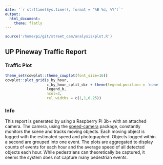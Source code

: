 ```yaml
---
date: '`r strftime(Sys.time(), format = "%B %d, %Y")`'
output: 
  html_document:
    theme: flatly
---
```


```r
source('/home/pi/git/street_cam/analysis/plot.R')
```

## UP Pineway Traffic Report {.tabset}
### Traffic Plot
```r
theme_set(cowplot::theme_cowplot(font_size=16))
cowplot::plot_grid(s_by_hour,
                   c_by_hour_split_dir + theme(legend.position = 'none'),
                   legend_b,
                   ncol=3,
                   rel_widths = c(1,1,0.25))
```

### Info 
This report is generated by using a Raspberry Pi 3b+ with an attached camera. The camera, using the [speed-camera](https://github.com/pageauc/speed-camera) package, constantly monitors the scene and tracks moving objects. Each moving object is logged with the estimated speed and photographed. Objects logged within a second are grouped into one event. The plots are aggregated to display counts of events for each hour and the average speed of all detected objects each hour. While pedestrians can theoretically be captured, it seems the system does not capture many pedestrian events.
